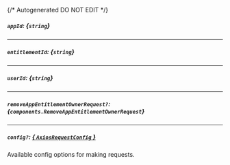 {/* Autogenerated DO NOT EDIT  */}

##### `appId`: *{`string`}*

---
##### `entitlementId`: *{`string`}*

---
##### `userId`: *{`string`}*

---
##### `removeAppEntitlementOwnerRequest?`: *{`components.RemoveAppEntitlementOwnerRequest`}*
<Collapsible openLabel={Labels.showProperties} closeLabel={Labels.hideProperties}>
    <RemoveAppEntitlementOwnerRequest/>
</Collapsible>

---
##### `config?`: [*{ `AxiosRequestConfig` }*](https://axios-http.com/docs/req_config)
Available config options for making requests.


